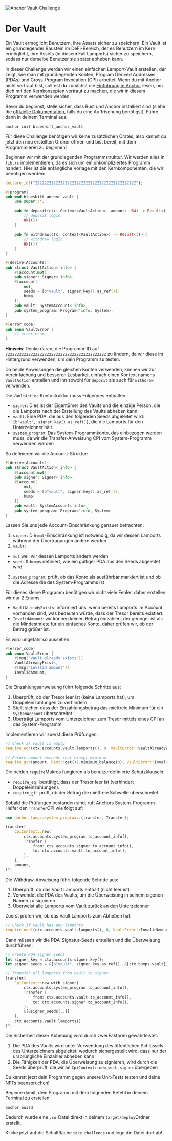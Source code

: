 
![Anchor Vault Challenge](/graphics/challenge-banners/anchor-vault.png)

# Der Vault

Ein Vault ermöglicht Benutzern, ihre Assets sicher zu speichern. Ein Vault ist ein grundlegender Baustein im DeFi-Bereich, der es Benutzern im Kern ermöglicht, ihre Assets (in diesem Fall Lamports) sicher zu speichern, sodass nur derselbe Benutzer sie später abheben kann.

In dieser Challenge werden wir einen einfachen Lamport-Vault erstellen, der zeigt, wie man mit grundlegenden Konten, Program Derived Addresses (PDAs) und Cross-Program Invocation (CPI) arbeitet. Wenn du mit Anchor nicht vertraut bist, solltest du zunächst die [Einführung in Anchor](/de/courses/introduction-to-anchor) lesen, um dich mit den Kernkonzepten vertraut zu machen, die wir in diesem Programm verwenden werden.

<ArticleSection name="Installation" id="installation" level="h2" />

Bevor du beginnst, stelle sicher, dass Rust und Anchor installiert sind (siehe die [offizielle Dokumentation](https://www.anchor-lang.com/docs/installation), falls du eine Auffrischung benötigst). Führe dann in deinem Terminal aus:

```bash
anchor init blueshift_anchor_vault
```

Für diese Challenge benötigen wir keine zusätzlichen Crates, also kannst du jetzt den neu erstellten Ordner öffnen und bist bereit, mit dem Programmieren zu beginnen!

<ArticleSection name="Vorlage" id="template" level="h2" />

Beginnen wir mit der grundlegenden Programmstruktur. Wir werden alles in `lib.rs` implementieren, da es sich um ein unkompliziertes Programm handelt. Hier ist die anfängliche Vorlage mit den Kernkomponenten, die wir benötigen werden:

```rust
declare_id!("22222222222222222222222222222222222222222222");

#[program]
pub mod blueshift_anchor_vault {
    use super::*;

    pub fn deposit(ctx: Context<VaultAction>, amount: u64) -> Result<()> {
        // deposit logic
        Ok(())
    }

    pub fn withdraw(ctx: Context<VaultAction>) -> Result<()> {
        // withdraw logic
        Ok(())
    }
}

#[derive(Accounts)]
pub struct VaultAction<'info> {
    #[account(mut)]
    pub signer: Signer<'info>,
    #[account(
        mut,
        seeds = [b"vault", signer.key().as_ref()],
        bump,
    )]
    pub vault: SystemAccount<'info>,
    pub system_program: Program<'info, System>,
}

#[error_code]
pub enum VaultError {
    // error enum
}
```

**Hinweis**: Denke daran, die Programm-ID auf `22222222222222222222222222222222222222222222` zu ändern, da wir diese im Hintergrund verwenden, um dein Programm zu testen.

<ArticleSection name="Konten" id="accounts" level="h2" />

Da beide Anweisungen die gleichen Konten verwenden, können wir zur Vereinfachung und besseren Lesbarkeit einfach einen Kontext namens `VaultAction` erstellen und ihn sowohl für `deposit` als auch für `withdraw` verwenden.

Die `VaultAction` Kontostruktur muss Folgendes enthalten:
- `signer`: Dies ist der Eigentümer des Vaults und die einzige Person, die die Lamports nach der Erstellung des Vaults abheben kann.
- `vault`: Eine PDA, die aus den folgenden Seeds abgeleitet wird: `[b"vault", signer.key().as_ref()]`, die die Lamports für den Unterzeichner hält.
- `system_program`: Das System-Programmkonto, das einbezogen werden muss, da wir die Transfer-Anweisung CPI vom System-Programm verwenden werden

So definieren wir die Account-Struktur:

```rust
#[derive(Accounts)]
pub struct VaultAction<'info> {
    #[account(mut)]
    pub signer: Signer<'info>,
    #[account(
        mut,
        seeds = [b"vault", signer.key().as_ref()],
        bump,
    )]
    pub vault: SystemAccount<'info>,
    pub system_program: Program<'info, System>,
}
```

Lassen Sie uns jede Account-Einschränkung genauer betrachten:

1. `signer`: Die `mut`-Einschränkung ist notwendig, da wir dessen Lamports während der Übertragungen ändern werden.
2. `vault`: 
  - `mut` weil wir dessen Lamports ändern werden
  - `seeds` & `bumps` definiert, wie ein gültiger PDA aus den Seeds abgeleitet wird
3. `system_program`: prüft, ob das Konto als ausführbar markiert ist und ob die Adresse die des System-Programms ist

<ArticleSection name="Errors" id="errors" level="h2" />

Für dieses kleine Programm benötigen wir nicht viele Fehler, daher erstellen wir nur 2 Enums:
- `VaultAlreadyExists`: informiert uns, wenn bereits Lamports im Account vorhanden sind, was bedeuten würde, dass der Tresor bereits existiert.
- `InvalidAmount`: wir können keinen Betrag einzahlen, der geringer ist als die Mindestmiete für ein einfaches Konto, daher prüfen wir, ob der Betrag größer ist.

Es wird ungefähr so aussehen:

```rust
#[error_code]
pub enum VaultError {
    #[msg("Vault already exists")]
    VaultAlreadyExists,
    #[msg("Invalid amount")]
    InvalidAmount,
}
```

<ArticleSection name="Deposit" id="deposit" level="h2" />

Die Einzahlungsanweisung führt folgende Schritte aus:
1. Überprüft, ob der Tresor leer ist (keine Lamports hat), um Doppeleinzahlungen zu verhindern
2. Stellt sicher, dass der Einzahlungsbetrag das mietfreie Minimum für ein `SystemAccount` überschreitet
3. Überträgt Lamports vom Unterzeichner zum Tresor mittels eines CPI an das System-Programm

Implementieren wir zuerst diese Prüfungen:

```rust
// Check if vault is empty
require_eq!(ctx.accounts.vault.lamports(), 0, VaultError::VaultAlreadyExists);

// Ensure amount exceeds rent-exempt minimum
require_gt!(amount, Rent::get()?.minimum_balance(0), VaultError::InvalidAmount);
```

Die beiden `require`Makros fungieren als benutzerdefinierte Schutzklauseln:
- `require_eq!` bestätigt, dass der Tresor leer ist (verhindert Doppeleinzahlungen).
- `require_gt!` prüft, ob der Betrag die mietfreie Schwelle überschreitet.

Sobald die Prüfungen bestanden sind, ruft Anchors System-Programm-Helfer den `Transfer`CPI wie folgt auf:

```rust
use anchor_lang::system_program::{transfer, Transfer};

transfer(
    CpiContext::new(
        ctx.accounts.system_program.to_account_info(),
        Transfer {
            from: ctx.accounts.signer.to_account_info(),
            to: ctx.accounts.vault.to_account_info(),
        },
    ),
    amount,
)?;
```

<ArticleSection name="Withdraw" id="withdraw" level="h2" />

Die Withdraw-Anweisung führt folgende Schritte aus:
1. Überprüft, ob das Vault Lamports enthält (nicht leer ist)
2. Verwendet die PDA des Vaults, um die Überweisung in seinem eigenen Namen zu signieren
3. Überweist alle Lamports vom Vault zurück an den Unterzeichner

Zuerst prüfen wir, ob das Vault Lamports zum Abheben hat:

```rust
// Check if vault has any lamports
require_neq!(ctx.accounts.vault.lamports(), 0, VaultError::InvalidAmount);
```

Dann müssen wir die PDA-Signatur-Seeds erstellen und die Überweisung durchführen:

```rust
// Create PDA signer seeds
let signer_key = ctx.accounts.signer.key();
let signer_seeds = &[b"vault", signer_key.as_ref(), &[ctx.bumps.vault]];

// Transfer all lamports from vault to signer
transfer(
    CpiContext::new_with_signer(
        ctx.accounts.system_program.to_account_info(),
        Transfer {
            from: ctx.accounts.vault.to_account_info(),
            to: ctx.accounts.signer.to_account_info(),
        },
        &[&signer_seeds[..]]
    ),
    ctx.accounts.vault.lamports()
)?;
```

Die Sicherheit dieser Abhebung wird durch zwei Faktoren gewährleistet:
1. Die PDA des Vaults wird unter Verwendung des öffentlichen Schlüssels des Unterzeichners abgeleitet, wodurch sichergestellt wird, dass nur der ursprüngliche Einzahler abheben kann
2. Die Fähigkeit der PDA, die Überweisung zu signieren, wird durch die Seeds überprüft, die wir an `CpiContext::new_with_signer` übergeben

<ArticleSection name="Conclusion" id="conclusion" level="h2" />

Du kannst jetzt dein Programm gegen unsere Unit-Tests testen und deine NFTs beanspruchen!

Beginne damit, dein Programm mit dem folgenden Befehl in deinem Terminal zu erstellen

```bash
anchor build
```

Dadurch wurde eine `.so`-Datei direkt in deinem `target/deploy`Ordner erstellt.

Klicke jetzt auf die Schaltfläche `take challenge` und lege die Datei dort ab!

